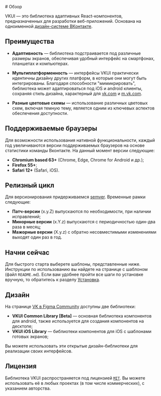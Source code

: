 <Overview type="doc">
# Обзор

VKUI — это библиотека адаптивных React-компонентов, предназначенных для разработки веб-приложений.
Основана на одноименной [дизайн-системе ВКонтакте](https://www.figma.com/@vk).

</Overview>

## Преимущества

- **Адаптивность** — библиотека подстраивается под различные размеры экранов,
  обеспечивая удобный интерфейс на смартфонах, планшетах и компьютерах.

- **Мультиплатформенность** — интерфейсы VKUI практически идентичны дизайну других платформ,
  в которые они могут быть интегрированы. Благодаря способности "мимикрировать",
  библиотека может адаптироваться под iOS и android клиенты, сохраняя стиль дизайна,
  характерный для [vk.com](https://vk.com) и [m.vk.com](https://m.vk.com).

- **Разные цветовые схемы** — использование различных цветовых схем, включая темную тему,
  является одним из ключевых аспектов обеспечения доступности.

## Поддерживаемые браузеры

Для возможности использования нативной функциональности, каждый год увеличиваются версии
поддерживаемых браузеров на основе статистики команды Вконтакте. На данный момент версии следующие:

- **Chromium based 63+** (Chrome, Edge, Chrome for Android и др.);
- **Firefox 55+**;
- **Safari 12+** (Safari, iOS).

## Релизный цикл

Для версионирования придерживаемся [semver](https://semver.org/). Временные рамки следующие:

- **Патч-версии** (x.y.Z) выпускаются по необходимости, при наличии исправлений;
- **Минорные версии** (x.Y.z) выпускаются с периодичностью один-два раза в месяц;
- **Мажорные версии** (X.y.z) с обратно несовместимыми изменениями выходят один раз в год.

## Начни сейчас

Для быстрого старта выберете шаблоны, представленные ниже. Инструкции по использованию вы найдете на
странице с шаблоном (файл `README.md`). Если вам удобнее пройти все шаги по установке вручную, то
обратитесь к разделу [Установка](/overview/install).

<InstallTemplates />

## Дизайн

На странице [VK в Figma Community](https://www.figma.com/@vk) доступны две библиотеки:

- **VKUI Common Library [Beta]** — основная библиотека компонентов для android, также используется для
  создания компонентов на десктопе;
- **VKUI iOS Library** — библиотеки компонентов для iOS c шаблонами готовых экранов;

Вы можете использовать эти открытые дизайн-библиотеки для реализации своих интерфейсов.

## Лицензия

Библиотека VKUI распространяется под лицензией [`MIT`](https://github.com/VKCOM/VKUI/blob/master/LICENSE).
Вы можете использовать её в любых проектах (в том числе коммерческих), с указанием авторства.
